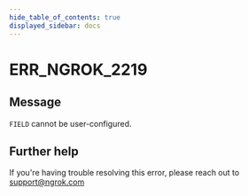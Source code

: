 ```yaml
---
hide_table_of_contents: true
displayed_sidebar: docs
---
```



# ERR_NGROK_2219

## Message

`FIELD` cannot be user-configured.

<ErrorDetails error="err_ngrok_2219" />

## Further help

If you're having trouble resolving this error, please reach out to [support@ngrok.com](mailto:support@ngrok.com?subject=Help%20with%20ERR_NGROK_2219)
